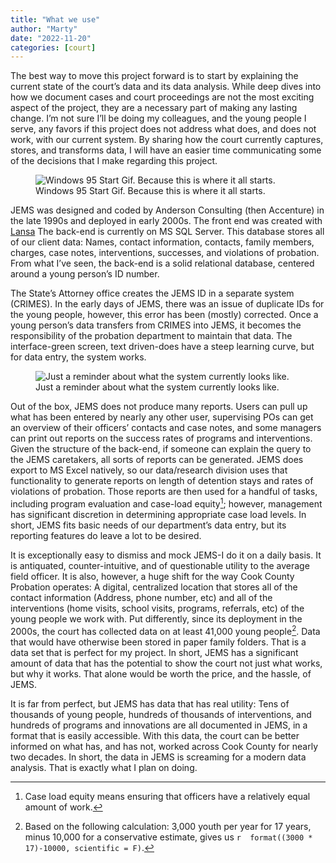 ```yaml
---
title: "What we use"
author: "Marty"
date: "2022-11-20"
categories: [court]
---
```


The best way to move this project forward is to start by explaining the current state of the court's data and its data analysis. While deep dives into how we document cases and court proceedings are not the most exciting aspect of the project, they are a necessary part of making any lasting change. I'm not sure I'll be doing my colleagues, and the young people I serve, any favors if this project does not address what does, and does not work, with our current system. By sharing how the court currently captures, stores, and transforms data, I will have an easier time communicating some of the decisions that I make regarding this project.

![Windows 95 Start Gif. Because this is where it all starts.](/images/windowsstart.gif)

JEMS was designed and coded by Anderson Consulting (then Accenture) in the late 1990s and deployed in early 2000s. The front end was created with [Lansa](https://www.lansa.com/builtwithlansa/applicationsone.htm#cookcounty.) The back-end is currently on MS SQL Server. This database stores all of our client data: Names, contact information, contacts, family members, charges, case notes, interventions, successes, and violations of probation. From what I've seen, the back-end is a solid relational database, centered around a young person's ID number.

The State's Attorney office creates the JEMS ID in a separate system (CRIMES). In the early days of JEMS, there was an issue of duplicate IDs for the young people, however, this error has been (mostly) corrected. Once a young person's data transfers from CRIMES into JEMS, it becomes the responsibility of the probation department to maintain that data. The interface-green screen, text driven-does have a steep learning curve, but for data entry, the system works.

![Just a reminder about what the system currently looks like.](/images/signon.png)

Out of the box, JEMS does not produce many reports. Users can pull up what has been entered by nearly any other user, supervising POs can get an overview of their officers' contacts and case notes, and some managers can print out reports on the success rates of programs and interventions. Given the structure of the back-end, if someone can explain the query to the JEMS caretakers, all sorts of reports can be generated. JEMS does export to MS Excel natively, so our data/research division uses that functionality to generate reports on length of detention stays and rates of violations of probation. Those reports are then used for a handful of tasks, including program evaluation and case-load equity[^1]; however, management has significant discretion in determining appropriate case load levels. In short, JEMS fits basic needs of our department's data entry, but its reporting features do leave a lot to be desired.

[^1]: Case load equity means ensuring that officers have a relatively equal amount of work.

It is exceptionally easy to dismiss and mock JEMS-I do it on a daily basis. It is antiquated, counter-intuitive, and of questionable utility to the average field officer. It is also, however, a huge shift for the way Cook County Probation operates: A digital, centralized location that stores all of the contact information (Address, phone number, etc) and all of the interventions (home visits, school visits, programs, referrals, etc) of the young people we work with. Put differently, since its deployment in the 2000s, the court has collected data on at least 41,000 young people[^2]. Data that would have otherwise been stored in paper family folders. That is a data set that is perfect for my project. In short, JEMS has a significant amount of data that has the potential to show the court not just what works, but why it works. That alone would be worth the price, and the hassle, of JEMS.

[^2]: Based on the following calculation: 3,000 youth per year for 17 years, minus 10,000 for a conservative estimate, gives us `r  format((3000 * 17)-10000, scientific = F)`.

It is far from perfect, but JEMS has data that has real utility: Tens of thousands of young people, hundreds of thousands of interventions, and hundreds of programs and innovations are all documented in JEMS, in a format that is easily accessible. With this data, the court can be better informed on what has, and has not, worked across Cook County for nearly two decades. In short, the data in JEMS is screaming for a modern data analysis. That is exactly what I plan on doing.
